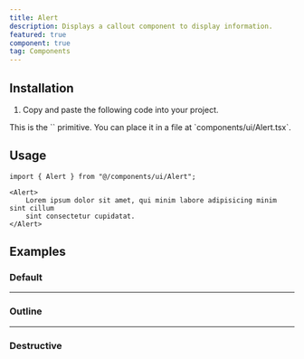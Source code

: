 ```yaml
---
title: Alert
description: Displays a callout component to display information.
featured: true
component: true
tag: Components
---
```


<ComponentExample src="src/components/examples/AlertDemo.tsx">
    <AlertDemo />
</ComponentExample>

## Installation

1. Copy and paste the following code into your project.

<ComponentSource src="src/components/ui/Alert.tsx" />

<Alert variant="outline">
    This is the `<Alert />` primitive. You can place it in a file at
    `components/ui/Alert.tsx`.
</Alert>

## Usage

```tsx
import { Alert } from "@/components/ui/Alert";
```

```tsx
<Alert>
    Lorem ipsum dolor sit amet, qui minim labore adipisicing minim sint cillum
    sint consectetur cupidatat.
</Alert>
```

## Examples

### Default

<ComponentExample src="src/components/examples/AlertDemo.tsx">
    <AlertDemo />
</ComponentExample>

---

### Outline

<ComponentExample src="src/components/examples/AlertOutlineDemo.tsx">
    <AlertOutlineDemo />
</ComponentExample>

---

### Destructive

<ComponentExample src="src/components/examples/AlertDestructiveDemo.tsx">
    <AlertDestructiveDemo />
</ComponentExample>
